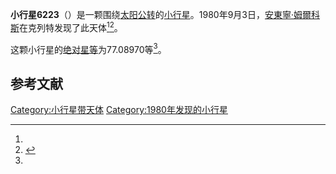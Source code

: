 {{Infobox planet
| bgcolour = #FFFFC0
| name = 6223 Dahl
| symbol = 
| image = 
| caption = 
| discovery = yes
| discovery_ref = 
| discoverer = [[安東寧·姆爾科斯|安東寧·姆爾科斯]]
| discovery_site = [[克列特|克列特]] 
| discovered = 1980年9月3日
| designations = yes
| mp_name = 
| named_after = 
| alt_names = 1980 RD1/ 1949 XC / 1972 YS / 1976 UV3 / 1982 BH9 / 1991 AK3
| mp_category = [[主带小行星|主带小行星]]
| orbit_ref = <ref name="a">[http://ssd.jpl.nasa.gov/sbdb.cgi?sstr=6223 6223 Dahl] {{Wayback|url=http://ssd.jpl.nasa.gov/sbdb.cgi?sstr=6223 |date=20210816024730 }}，小行星數據庫瀏覽器（JPL Small-Body Database Browser）－[[美国国家航空航天局|美国国家航空航天局]]喷气推进实验室</ref>
| epoch = 2456400.5 (2013年4月18日更新)
| aphelion = {{convert|3.0652628|AU|km|3|abbr=on|lk=out}}
| perihelion = {{convert|2.4101694|AU|km|3|abbr=on}}
| semimajor = {{convert|2.7377161|AU|km|3|abbr=on}}
| eccentricity = 0.1196423
| period = 1654.554409 [[日|日]]<br />4.53[[儒略年|儒略年]]
| avg_speed = 
| inclination = 3.85470
| asc_node = 294.34778
| mean_anomaly = 
| arg_peri = 77.08970
| satellites = 
| physical_characteristics = yes
| dimensions = 
| mass = 
| density = 
| surface_grav = 
| escape_velocity = 
| sidereal_day = 
| axial_tilt = 
| pole_ecliptic_lat = 
| pole_ecliptic_lon = 
| albedo = 
| temperatures= 
| temp_name1 = 
| mean_temp_1 = 
| max_temp_1 = 
| temp_name2 = 
| max_temp_2 = 
| spectral_type = 
| abs_magnitude = 77.08970
}}

'''小行星6223'''（{{lang-en|6223 Dahl}}）是一颗围绕[[太阳|太阳]][[公转|公转]]的[[小行星|小行星]]。1980年9月3日，[[安東寧·姆爾科斯|安東寧·姆爾科斯]]在克列特发现了此天体<ref name="a" /><ref>{{cite news|title=小行星列表|url=http://cfa-www.harvard.edu/iau/lists/NumberedMPs.txt|accessdate=2013-07-08|newspaper=哈佛大学|archive-date=2008-05-17|archive-url=https://web.archive.org/web/20080517010638/http://cfa-www.harvard.edu/iau/lists/NumberedMPs.txt|dead-url=no}}</ref>。

这颗小行星的[[绝对星等|绝对星等]]为77.08970等<ref name="a" />。

==参考文献==
{{reflist}}
{{Minor Planet Number|[[小行星6222|小行星6222]]|[[小行星6224|小行星6224]]}}

{{小天体}}

[[Category:小行星带天体|Category:小行星带天体]]
[[Category:1980年发现的小行星|Category:1980年发现的小行星]]

{{asteroid-stub}}